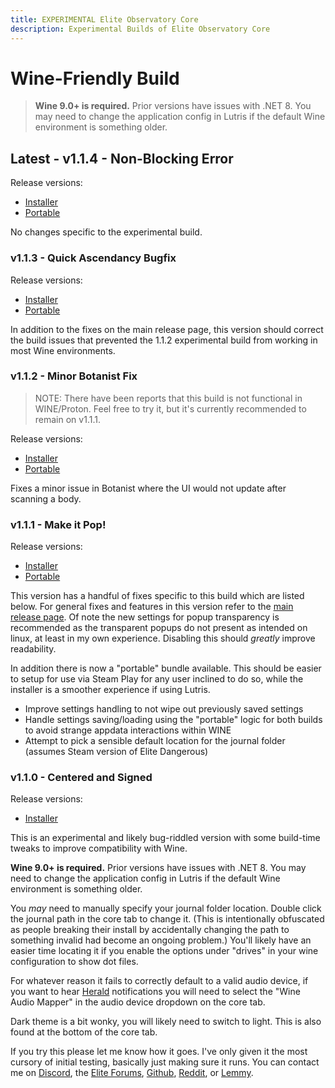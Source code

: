 ```yaml
---
title: EXPERIMENTAL Elite Observatory Core
description: Experimental Builds of Elite Observatory Core
---
```


# Wine-Friendly Build

> **Wine 9.0+ is required.** Prior versions have issues with .NET 8. You may need to change the application config in Lutris if the default Wine environment is something older.

## Latest - v1.1.4 - Non-Blocking Error

Release versions:
  * [Installer](https://xjph.net/Observatory/1.1.4/WINE-ObservatorySetup.exe)
  * [Portable](https://xjph.net/Observatory/1.1.4/WINE-ObservatoryPortable.zip)

No changes specific to the experimental build.

### v1.1.3 - Quick Ascendancy Bugfix

Release versions:
  * [Installer](https://xjph.net/Observatory/1.1.3/WINE-ObservatorySetup.exe)
  * [Portable](https://xjph.net/Observatory/1.1.3/WINE-ObservatoryPortable.zip)

In addition to the fixes on the main release page, this version should correct the build issues that prevented the 1.1.2 experimental build from working in most Wine environments.

### v1.1.2 - Minor Botanist Fix

> NOTE: There have been reports that this build is not functional in WINE/Proton. Feel free to try it, but it's currently recommended to remain on v1.1.1.

Release versions:
  * [Installer](https://xjph.net/Observatory/1.1.2/WINE-ObservatorySetup.exe)
  * [Portable](https://xjph.net/Observatory/1.1.2/WINE-ObservatoryPortable.zip)

Fixes a minor issue in Botanist where the UI would not update after scanning a body.

### v1.1.1 - Make it Pop!

Release versions:
  * [Installer](https://xjph.net/Observatory/1.1.1/WINE-ObservatorySetup.exe)
  * [Portable](https://xjph.net/Observatory/1.1.1/WINE-ObservatoryPortable.zip)

This version has a handful of fixes specific to this build which are listed below. For general fixes and features in this version refer to the [main release page](/release). Of note the new settings for popup transparency is recommended as the transparent popups do not present as intended on linux, at least in my own experience. Disabling this should *greatly* improve readability.

In addition there is now a "portable" bundle available. This should be easier to setup for use via Steam Play for any user inclined to do so, while the installer is a smoother experience if using Lutris.

- Improve settings handling to not wipe out previously saved settings
- Handle settings saving/loading using the "portable" logic for both builds to avoid strange appdata interactions within WINE
- Attempt to pick a sensible default location for the journal folder (assumes Steam version of Elite Dangerous)

### v1.1.0 - Centered and Signed

Release versions:
  * [Installer](https://xjph.net/Observatory/ObservatoryWineSetup.exe)

This is an experimental and likely bug-riddled version with some build-time tweaks to improve compatibility with Wine.

**Wine 9.0+ is required.** Prior versions have issues with .NET 8. You may need to change the application config in Lutris if the default Wine environment is something older.

You *may* need to manually specify your journal folder location. Double click the journal path in the core tab to change it. (This is intentionally obfuscated as people breaking their install by accidentally changing the path to something invalid had become an ongoing problem.) You'll likely have an easier time locating it if you enable the options under "drives" in your wine configuration to show dot files.

For whatever reason it fails to correctly default to a valid audio device, if you want to hear [Herald](/usage/plugins/herald) notifications you will need to select the "Wine Audio Mapper" in the audio device dropdown on the core tab.

Dark theme is a bit wonky, you will likely need to switch to light. This is also found at the bottom of the core tab.

If you try this please let me know how it goes. I've only given it the most cursory of initial testing, basically just making sure it runs. You can contact me on [Discord](https://discord.gg/RAFDHsY), the [Elite Forums](https://forums.frontier.co.uk/threads/elite-observatory-search-your-journal-for-potentially-interesting-objects-or-notify-you-of-new-ones-on-the-fly-while-exploring.521544/), [Github](https://github.com/Xjph/ObservatoryCore), [Reddit](https://www.reddit.com/user/Xjph/), or [Lemmy](https://lemmy.ca/u/vithigar).